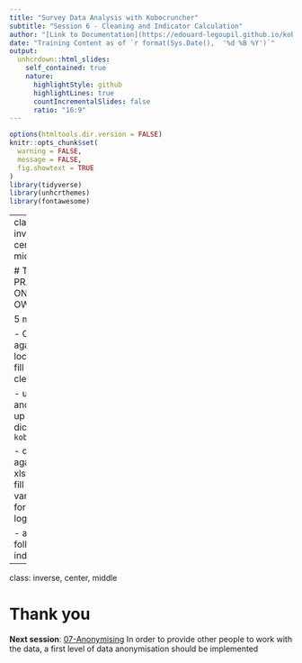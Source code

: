 ```yaml
---
title: "Survey Data Analysis with Kobocruncher"
subtitle: "Session 6 - Cleaning and Indicator Calculation"
author: "[Link to Documentation](https://edouard-legoupil.github.io/kobocruncher/) -- [Link to Previous Session](5-Searching_Asssociation.html) -- [Link to Next Session](07-Anonymising.html)  "
date: "Training Content as of `r format(Sys.Date(),  '%d %B %Y')`"
output:
  unhcrdown::html_slides:
    self_contained: true
    nature:
      highlightStyle: github
      highlightLines: true
      countIncrementalSlides: false
      ratio: "16:9"
---
```


```r
options(htmltools.dir.version = FALSE)
knitr::opts_chunk$set(
  warning = FALSE,
  message = FALSE,
  fig.showtext = TRUE
)
library(tidyverse)
library(unhcrthemes)
library(fontawesome)
```


---
class: inverse, center, middle

# TIME TO PRACTISE ON YOUR OWN 

5 minutes! 

 - Open again locally and fill in the clean
 
 - upload and build up you data dictionary `kobo_dico()`
 
 - download again the xlsfrom and fill in the various tab for cleaning log
 
 - add the following indicator:
 
 

---
class: inverse, center, middle

# Thank you


__Next session__:   [07-Anonymising](07-Anonymising.html) In order to provide other people to work with the data, a first level of data anonymisation should be implemented
